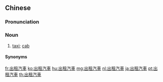 {{also|出租汽车}}
==Chinese==
{{zh-forms|s=出租汽车|type=22}}

===Pronunciation===
{{zh-pron
|m=chūzūqìchē
|c=ceot1 zou1 hei3 ce1
|w=4tsheq tsu qi tsho
|ma=y
|cat=n
}}

===Noun===
{{zh-noun}}

# {{lb|zh|Mainland}} [[taxi]]; [[cab]]

====Synonyms====
{{zh-dial}}

{{zh-cat|Beginning}}

[[fr:出租汽車]]
[[ko:出租汽車]]
[[hu:出租汽車]]
[[mg:出租汽車]]
[[nl:出租汽車]]
[[ja:出租汽車]]
[[pt:出租汽車]]
[[th:出租汽車]]